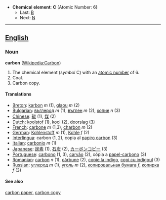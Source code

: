 *'''Chemical element''': '''C''' (Atomic Number: 6)
**Last: [[Boron|B]]
**Next: [[Nitrogen|N]]
----
==[[English]]==
===Noun===
'''carbon''' ([[en:Carbon|Wikipedia:Carbon]])
#The chemical element (''symbol'' C) with an [[atomic number]] of 6.
#Coal.
#Carbon copy.
====Translations====
*[[Breton]]: [[karbon]] ''m'' (1), [[glaou]] ''m'' (2)
*[[Bulgarian]]: [[въглерод]] ''m'' (1), [[въглен]] ''m'' (2), [[копие]] ''n'' (3)
*[[Chinese]]: [[碳]] (1), [[煤]] (2)
*[[Dutch]]: [[koolstof]] (1), kool (2), doorslag (3)
*[[French]]: [[carbone]] ''m'' (1,3), [[charbon]] ''m'' (2)
*[[German]]: [[Kohlenstoff]] ''m'' (1), [[Kohle]] ''f'' (2)
*[[Interlingua]]: carbon (1, 2), copia al [[papiro carbon]] (3)
*[[Italian]]: [[carbonio]] ''m'' (1)
*[[Japanese]]: [[炭素]] (1), [[石炭]] (2), [[カーボンコピー]] (3)
*[[Portuguese]]: [[carbono]] (1, 3), [[carvão]] (2), cópia a [[papel-carbono]] (3)
*[[Romanian]]: [[carbon]] ''n'' (1), [[cărbune]] (2), [[copie la indigo]], [[copi cu indigoul]] (3)
*[[Russian]]: [[углерод]] ''m'' (1), [[уголь]] ''m'' (2), [[копировальная бумага]] ''f'', [[копирка]] ''f'' (3)
====See also====
[[carbon paper]], [[carbon copy]]